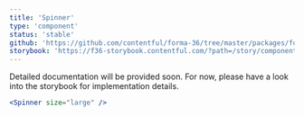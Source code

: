 ```yaml
---
title: 'Spinner'
type: 'component'
status: 'stable'
github: 'https://github.com/contentful/forma-36/tree/master/packages/forma-36-react-components/src/components/Spinner'
storybook: 'https://f36-storybook.contentful.com/?path=/story/components-spinner--default'
---
```


Detailed documentation will be provided soon. For now, please have a look into the storybook for implementation details.

```jsx
<Spinner size="large" />
```
